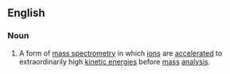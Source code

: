 ==English==

===Noun===
{{wikipedia}}
{{en-noun|head=[[accelerator]] [[mass]] [[spectrometry]]|-}}
# {{context|physics}} A form of [[mass spectrometry]] in which [[ion]]s are [[accelerate]]d to extraordinarily high [[kinetic energy|kinetic energies]] before [[mass]] [[analysis]].
